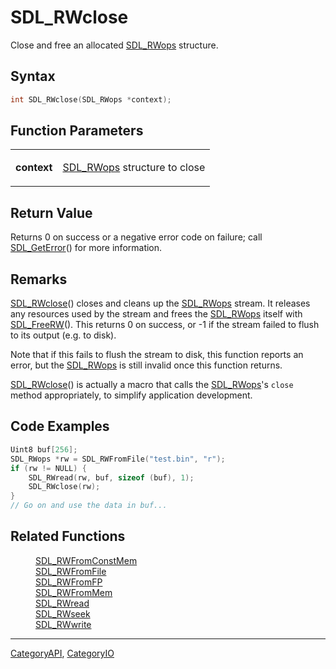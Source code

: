 = SDL_RWclose =

Close and free an allocated [[SDL_RWops]] structure.

== Syntax ==

<syntaxhighlight lang='c'>
int SDL_RWclose(SDL_RWops *context);
</syntaxhighlight>

== Function Parameters ==

{|
|'''context'''
|[[SDL_RWops]] structure to close
|}

== Return Value ==

Returns 0 on success or a negative error code on failure; call
[[SDL_GetError]]() for more information.

== Remarks ==

[[SDL_RWclose]]() closes and cleans up the [[SDL_RWops]] stream. It
releases any resources used by the stream and frees the [[SDL_RWops]]
itself with [[SDL_FreeRW]](). This returns 0 on success, or -1 if the
stream failed to flush to its output (e.g. to disk).

Note that if this fails to flush the stream to disk, this function reports
an error, but the [[SDL_RWops]] is still invalid once this function
returns.

[[SDL_RWclose]]() is actually a macro that calls the [[SDL_RWops]]'s
<code>close</code> method appropriately, to simplify application
development.

== Code Examples ==

<syntaxhighlight lang='c++'>
Uint8 buf[256];
SDL_RWops *rw = SDL_RWFromFile("test.bin", "r");
if (rw != NULL) {
    SDL_RWread(rw, buf, sizeof (buf), 1);
    SDL_RWclose(rw);
}
// Go on and use the data in buf...
</syntaxhighlight>

== Related Functions ==

:[[SDL_RWFromConstMem]]
:[[SDL_RWFromFile]]
:[[SDL_RWFromFP]]
:[[SDL_RWFromMem]]
:[[SDL_RWread]]
:[[SDL_RWseek]]
:[[SDL_RWwrite]]

----
[[CategoryAPI]], [[CategoryIO]]


